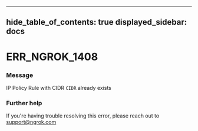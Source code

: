 

---
hide_table_of_contents: true
displayed_sidebar: docs
---


# ERR_NGROK_1408

### Message
IP Policy Rule with CIDR `CIDR` already exists

<ErrorDetails error="err_ngrok_1408" />



### Further help
If you're having trouble resolving this error, please reach out to [support@ngrok.com](mailto:support@ngrok.com?subject=Help%20with%20ERR_NGROK_1408)

